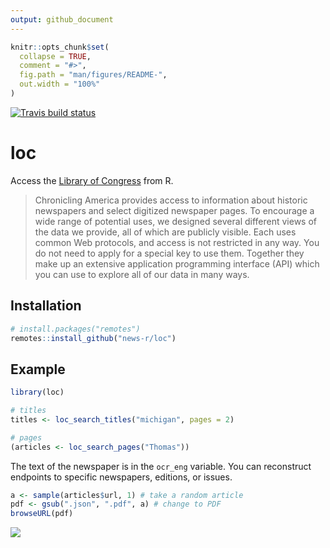 ```yaml
---
output: github_document
---
```


<!-- README.md is generated from README.Rmd. Please edit that file -->

```r
knitr::opts_chunk$set(
  collapse = TRUE,
  comment = "#>",
  fig.path = "man/figures/README-",
  out.width = "100%"
)
```

<!-- badges: start -->
[![Travis build status](https://travis-ci.org/news-r/loc.svg?branch=master)](https://travis-ci.org/news-r/loc)
<!-- badges: end -->

# loc

Access the [Library of Congress](https://chroniclingamerica.loc.gov) from R.

> Chronicling America provides access to information about historic newspapers and select digitized newspaper pages. To encourage a wide range of potential uses, we designed several different views of the data we provide, all of which are publicly visible. Each uses common Web protocols, and access is not restricted in any way. You do not need to apply for a special key to use them. Together they make up an extensive application programming interface (API) which you can use to explore all of our data in many ways.

## Installation

``` r
# install.packages("remotes")
remotes::install_github("news-r/loc")
```

## Example

```r
library(loc)

# titles
titles <- loc_search_titles("michigan", pages = 2)

# pages
(articles <- loc_search_pages("Thomas"))
```

The text of the newspaper is in the `ocr_eng` variable. You can reconstruct endpoints to specific newspapers, editions, or issues.

```r
a <- sample(articles$url, 1) # take a random article
pdf <- gsub(".json", ".pdf", a) # change to PDF
browseURL(pdf)
```

![](loc.png)
